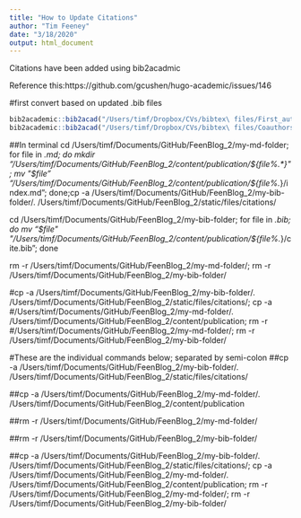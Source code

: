 ```yaml
---
title: "How to Update Citations"
author: "Tim Feeney"
date: "3/18/2020"
output: html_document
---
```


Citations have been added using bib2acadmic

Reference this:https://github.com/gcushen/hugo-academic/issues/146

#first convert based on updated .bib files
```r
bib2academic::bib2acad("/Users/timf/Dropbox/CVs/bibtex\ files/First_authors.bib",overwrite = TRUE)
bib2academic::bib2acad("/Users/timf/Dropbox/CVs/bibtex\ files/Coauthors.bib", overwrite = TRUE)
```

##In terminal
cd /Users/timf/Documents/GitHub/FeenBlog_2/my-md-folder;
for file in *.md; do
  mkdir "/Users/timf/Documents/GitHub/FeenBlog_2/content/publication/${file%.*}";
  mv "$file" "/Users/timf/Documents/GitHub/FeenBlog_2/content/publication/${file%.*}/index.md";
done;cp -a /Users/timf/Documents/GitHub/FeenBlog_2/my-bib-folder/. /Users/timf/Documents/GitHub/FeenBlog_2/static/files/citations/

cd /Users/timf/Documents/GitHub/FeenBlog_2/my-bib-folder;
for file in *.bib; do
  mv "$file" "/Users/timf/Documents/GitHub/FeenBlog_2/content/publication/${file%.*}/cite.bib";
done

rm -r /Users/timf/Documents/GitHub/FeenBlog_2/my-md-folder/; rm -r /Users/timf/Documents/GitHub/FeenBlog_2/my-bib-folder/



#cp -a /Users/timf/Documents/GitHub/FeenBlog_2/my-bib-folder/. /Users/timf/Documents/GitHub/FeenBlog_2/static/files/citations/; cp -a #/Users/timf/Documents/GitHub/FeenBlog_2/my-md-folder/. /Users/timf/Documents/GitHub/FeenBlog_2/content/publication; rm -r #/Users/timf/Documents/GitHub/FeenBlog_2/my-md-folder/; rm -r /Users/timf/Documents/GitHub/FeenBlog_2/my-bib-folder/

#These are the individual commands below; separated by semi-colon
##cp -a /Users/timf/Documents/GitHub/FeenBlog_2/my-bib-folder/. /Users/timf/Documents/GitHub/FeenBlog_2/static/files/citations/

##cp -a /Users/timf/Documents/GitHub/FeenBlog_2/my-md-folder/. /Users/timf/Documents/GitHub/FeenBlog_2/content/publication

##rm -r /Users/timf/Documents/GitHub/FeenBlog_2/my-md-folder/

##rm -r /Users/timf/Documents/GitHub/FeenBlog_2/my-bib-folder/

##cp -a /Users/timf/Documents/GitHub/FeenBlog_2/my-bib-folder/. /Users/timf/Documents/GitHub/FeenBlog_2/static/files/citations/; cp -a /Users/timf/Documents/GitHub/FeenBlog_2/my-md-folder/. /Users/timf/Documents/GitHub/FeenBlog_2/content/publication; rm -r /Users/timf/Documents/GitHub/FeenBlog_2/my-md-folder/; rm -r /Users/timf/Documents/GitHub/FeenBlog_2/my-bib-folder/


